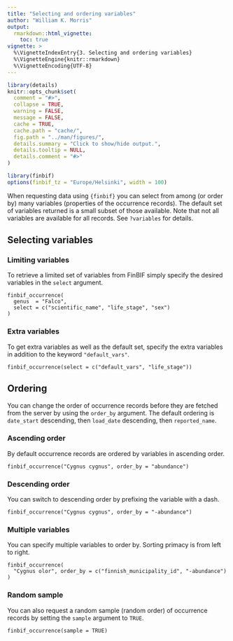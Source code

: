 ```yaml
---
title: "Selecting and ordering variables"
author: "William K. Morris"
output: 
  rmarkdown::html_vignette:
    toc: true
vignette: >
  %\VignetteIndexEntry{3. Selecting and ordering variables}
  %\VignetteEngine{knitr::rmarkdown}
  %\VignetteEncoding{UTF-8}
---
```


```r
library(details)
knitr::opts_chunk$set(
  comment = "#>",
  collapse = TRUE,
  warning = FALSE,
  message = FALSE,
  cache = TRUE,
  cache.path = "cache/",
  fig.path = "../man/figures/",
  details.summary = "Click to show/hide output.",
  details.tooltip = NULL,
  details.comment = "#>"
)

library(finbif)
options(finbif_tz = "Europe/Helsinki", width = 100)
```

When requesting data using `{finbif}` you can select from among (or order by)
many variables (properties of the occurrence records). The default set of
variables returned is a small subset of those available. Note that not all
variables are available for all records. See `?variables` for details.

## Selecting variables
### Limiting variables
To retrieve a limited set of variables from FinBIF simply specify the desired
variables in the `select` argument.
```details
finbif_occurrence(
  genus  = "Falco",
  select = c("scientific_name", "life_stage", "sex")
)
```

### Extra variables
To get extra variables as well as the default set, specify the extra variables
in addition to the keyword `"default_vars"`.
```details
finbif_occurrence(select = c("default_vars", "life_stage"))
```

## Ordering
You can change the order of occurrence records before they are fetched from the
server by using the `order_by` argument. The default ordering is `date_start`
descending, then `load_date` descending, then `reported_name`.

### Ascending order
By default occurrence records are ordered by variables in ascending order.
```details
finbif_occurrence("Cygnus cygnus", order_by = "abundance")
```

### Descending order
You can switch to descending order by prefixing the variable with a dash.
```details
finbif_occurrence("Cygnus cygnus", order_by = "-abundance")
```

### Multiple variables
You can specify multiple variables to order by. Sorting primacy is from left to
right.
```details
finbif_occurrence(
  "Cygnus olor", order_by = c("finnish_municipality_id", "-abundance")
)
```

### Random sample
You can also request a random sample (random order) of occurrence records by
setting the `sample` argument to `TRUE`.
```details
finbif_occurrence(sample = TRUE)
```
